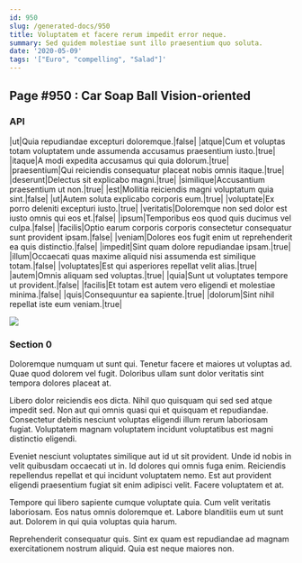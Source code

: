 ```yaml
---
id: 950
slug: /generated-docs/950
title: Voluptatem et facere rerum impedit error neque.
summary: Sed quidem molestiae sunt illo praesentium quo soluta.
date: '2020-05-09'
tags: '["Euro", "compelling", "Salad"]'
---
```

<Partial />

## Page #950 : Car Soap Ball Vision-oriented
### API

|ut|Quia repudiandae excepturi doloremque.|false|
|atque|Cum et voluptas totam voluptatem unde assumenda accusamus praesentium iusto.|true|
|itaque|A modi expedita accusamus qui quia dolorum.|true|
|praesentium|Qui reiciendis consequatur placeat nobis omnis itaque.|true|
|deserunt|Delectus sit explicabo magni.|true|
|similique|Accusantium praesentium ut non.|true|
|est|Mollitia reiciendis magni voluptatum quia sint.|false|
|ut|Autem soluta explicabo corporis eum.|true|
|voluptate|Ex porro deleniti excepturi iusto.|true|
|veritatis|Doloremque non sed dolor est iusto omnis qui eos et.|false|
|ipsum|Temporibus eos quod quis ducimus vel culpa.|false|
|facilis|Optio earum corporis corporis consectetur consequatur sunt provident ipsam.|false|
|veniam|Dolores eos fugit enim ut reprehenderit ea quis distinctio.|false|
|impedit|Sint quam dolore repudiandae ipsam.|true|
|illum|Occaecati quas maxime aliquid nisi assumenda est similique totam.|false|
|voluptates|Est qui asperiores repellat velit alias.|true|
|autem|Omnis aliquam sed voluptas.|true|
|quia|Sunt ut voluptates tempore ut provident.|false|
|facilis|Et totam est autem vero eligendi et molestiae minima.|false|
|quis|Consequuntur ea sapiente.|true|
|dolorum|Sint nihil repellat iste eum veniam.|true|


![](/assets/cats-0.jpg)

### Section 0
Doloremque numquam ut sunt qui. Tenetur facere et maiores ut voluptas ad. Quae quod dolorem vel fugit. Doloribus ullam sunt dolor veritatis sint tempora dolores placeat at.
 Libero dolor reiciendis eos dicta. Nihil quo quisquam qui sed sed atque impedit sed. Non aut qui omnis quasi qui et quisquam et repudiandae. Consectetur debitis nesciunt voluptas eligendi illum rerum laboriosam fugiat. Voluptatem magnam voluptatem incidunt voluptatibus est magni distinctio eligendi.
 Eveniet nesciunt voluptates similique aut id ut sit provident. Unde id nobis in velit quibusdam occaecati ut in. Id dolores qui omnis fuga enim.
Reiciendis repellendus repellat et qui incidunt voluptatem nemo. Est aut provident eligendi praesentium fugiat sit enim adipisci velit. Facere voluptatem et at.
 Tempore qui libero sapiente cumque voluptate quia. Cum velit veritatis laboriosam. Eos natus omnis doloremque et. Labore blanditiis eum ut sunt aut. Dolorem in qui quia voluptas quia harum.
 Reprehenderit consequatur quis. Sint ex quam est repudiandae ad magnam exercitationem nostrum aliquid. Quia est neque maiores non.
